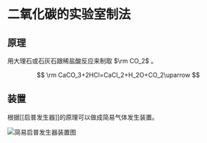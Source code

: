 # 二氧化碳的实验室制法

## 原理

用大理石或石灰石跟稀盐酸反应来制取 $\rm CO_2$ 。

$$
\rm
CaCO_3+2HCl=CaCl_2+H_2O+CO_2\uparrow
$$

## 装置

根据[[启普发生器]]的原理可以做成简易气体发生装置。

![简易启普发生器装置图](../../attachments/Kipp-s-apparatus.png)
